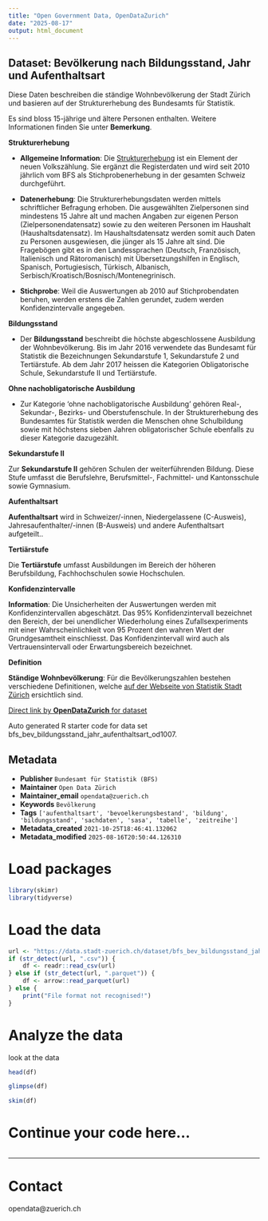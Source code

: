 ```yaml
---
title: "Open Government Data, OpenDataZurich"
date: "2025-08-17"
output: html_document
---
```


## Dataset: Bevölkerung nach Bildungsstand, Jahr und Aufenthaltsart

Diese Daten beschreiben die ständige Wohnbevölkerung der Stadt Zürich und basieren auf der Strukturerhebung des Bundesamts für Statistik.

Es sind bloss 15-jährige und ältere Personen enthalten. Weitere Informationen finden Sie unter **Bemerkung**.

**Strukturerhebung**

- **Allgemeine Information**: Die  [Strukturerhebung](https://www.bfs.admin.ch/bfs/de/home/statistiken/bevoelkerung/erhebungen/se.html) ist ein Element der neuen Volkszählung. Sie ergänzt die Registerdaten und wird seit 2010 jährlich vom BFS als Stichprobenerhebung in der gesamten Schweiz durchgeführt. 

- **Datenerhebung**: Die Strukturerhebungsdaten werden mittels schriftlicher Befragung erhoben. Die ausgewählten Zielpersonen sind mindestens 15 Jahre alt und machen Angaben zur eigenen Person (Zielpersonendatensatz) sowie zu den weiteren Personen im Haushalt (Haushaltsdatensatz). Im Haushaltsdatensatz werden somit auch Daten zu Personen ausgewiesen, die jünger als 15 Jahre alt sind. Die Fragebögen gibt es in den  Landessprachen (Deutsch, Französisch, Italienisch und Rätoromanisch) mit Übersetzungshilfen in Englisch, Spanisch, Portugiesisch, Türkisch, Albanisch, Serbisch/Kroatisch/Bosnisch/Montenegrinisch. 

- **Stichprobe**: Weil die Auswertungen ab 2010 auf Stichprobendaten beruhen, werden erstens die Zahlen gerundet, zudem werden Konfidenzintervalle angegeben.

 

[]()

**Bildungsstand**

- Der **Bildungsstand** beschreibt die höchste abgeschlossene Ausbildung der Wohnbevölkerung. Bis im Jahr 2016 verwendete das Bundesamt für Statistik die Bezeichnungen Sekundarstufe 1, Sekundarstufe 2 und Tertiärstufe. Ab dem Jahr 2017 heissen die Kategorien Obligatorische Schule, Sekundarstufe II und Tertiärstufe.

 

[]()

**Ohne nachobligatorische Ausbildung**

- Zur Kategorie 'ohne nachobligatorische Ausbildung' gehören Real-, Sekundar-, Bezirks- und Oberstufenschule. In der Strukturerhebung des Bundesamtes für Statistik werden die Menschen ohne Schulbildung sowie mit höchstens sieben Jahren obligatorischer Schule ebenfalls zu dieser Kategorie dazugezählt.

 

[]()

**Sekundarstufe II**

Zur **Sekundarstufe II** gehören Schulen der weiterführenden Bildung. Diese Stufe umfasst die Berufslehre, Berufsmittel-, Fachmittel- und Kantonsschule sowie Gymnasium.

 

[]()

**Aufenthaltsart**

**Aufenthaltsart** wird in Schweizer/-innen, Niedergelassene (C-Ausweis), Jahresaufenthalter/-innen (B-Ausweis) und andere Aufenthaltsart aufgeteilt..

 

[]()

**Tertiärstufe**

Die **Tertiärstufe** umfasst Ausbildungen im Bereich der höheren Berufsbildung, Fachhochschulen sowie Hochschulen.

 

[]()

**Konfidenzintervalle**

**Information**: Die Unsicherheiten der Auswertungen werden mit Konfidenzintervallen abgeschätzt. Das 95% Konfidenzintervall bezeichnet den Bereich, der bei unendlicher Wiederholung eines Zufallsexperiments mit einer Wahrscheinlichkeit von 95 Prozent den wahren Wert der Grundgesamtheit einschliesst. Das Konfidenzintervall wird auch als Vertrauensintervall oder Erwartungsbereich bezeichnet.


 

[]()

**Definition**

**Ständige Wohnbevölkerung**: 
Für die Bevölkerungszahlen bestehen verschiedene Definitionen, welche [auf der Webseite von Statistik Stadt Zürich](https://www.stadt-zuerich.ch/de/politik-und-verwaltung/statistik-und-daten/daten/bevoelkerung/bestand-und-entwicklung/bevoelkerungsdefinition.html) ersichtlich sind.

 

[]()



[Direct link by **OpenDataZurich** for dataset](https://data.stadt-zuerich.ch/dataset/bfs_bev_bildungsstand_jahr_aufenthaltsart_od1007)

Auto generated R starter code for data set bfs_bev_bildungsstand_jahr_aufenthaltsart_od1007.

## Metadata

- **Publisher** `Bundesamt für Statistik (BFS)`
- **Maintainer** `Open Data Zürich`
- **Maintainer_email** `opendata@zuerich.ch`
- **Keywords** `Bevölk­erung`
- **Tags** `['aufenthaltsart', 'bevoelkerungsbestand', 'bildung', 'bildungsstand', 'sachdaten', 'sasa', 'tabelle', 'zeitreihe']`
- **Metadata_created** `2021-10-25T18:46:41.132062`
- **Metadata_modified** `2025-08-16T20:50:44.126310`


# Load packages

```r
library(skimr)
library(tidyverse)
```

# Load the data

```r
url <- "https://data.stadt-zuerich.ch/dataset/bfs_bev_bildungsstand_jahr_aufenthaltsart_od1007/download/BIL100OD1007.csv"
if (str_detect(url, ".csv")) {
    df <- readr::read_csv(url)
} else if (str_detect(url, ".parquet")) {
    df <- arrow::read_parquet(url)
} else {
    print("File format not recognised!")
}
```

# Analyze the data

look at the data
```r
head(df)
```

```r
glimpse(df)
```

```r
skim(df)
```

# Continue your code here...

```r

```

------------------------------------------------------------------------

# Contact

opendata@zuerich.ch
